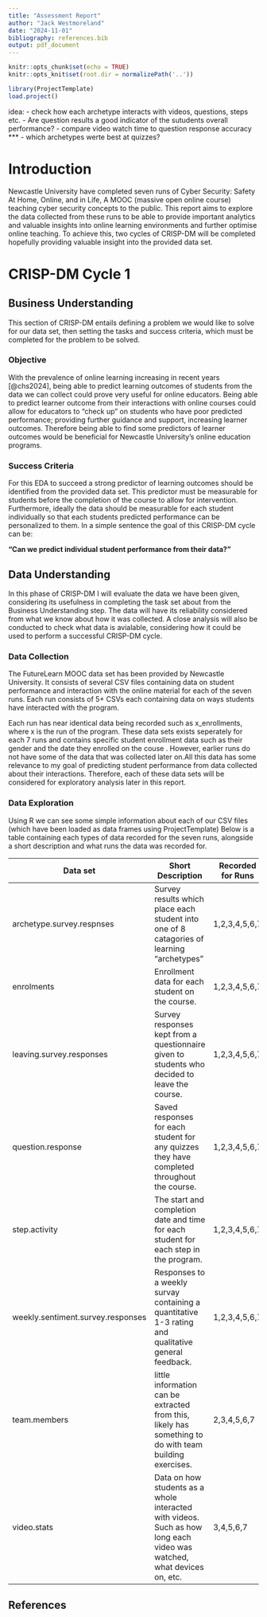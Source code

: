 ```yaml
---
title: "Assessment Report"
author: "Jack Westmoreland"
date: "2024-11-01"
bibliography: references.bib
output: pdf_document
---
```


```r
knitr::opts_chunk$set(echo = TRUE)
knitr::opts_knit$set(root.dir = normalizePath('..'))
```

```r
library(ProjectTemplate)
load.project()
```

idea: - check how each archetype interacts with videos, questions, steps etc. - Are question results a good indicator of the sutudents overall performance? - compare video watch time to question response accuracy \*\*\* - which archetypes werte best at quizzes?

# Introduction

Newcastle University have completed seven runs of Cyber Security: Safety At Home, Online, and in Life, A MOOC (massive open online course) teaching cyber security concepts to the public. This report aims to explore the data collected from these runs to be able to provide important analytics and valuable insights into online learning environments and further optimise online teaching. To achieve this, two cycles of CRISP-DM will be completed hopefully providing valuable insight into the provided data set.

# CRISP-DM Cycle 1

## Business Understanding

This section of CRISP-DM entails defining a problem we would like to solve for our data set, then setting the tasks and success criteria, which must be completed for the problem to be solved.

### Objective

With the prevalence of online learning increasing in recent years [@chs2024], being able to predict learning outcomes of students from the data we can collect could prove very useful for online educators. Being able to predict learner outcome from their interactions with online courses could allow for educators to "check up" on students who have poor predicted performance; providing further guidance and support, increasing learner outcomes. Therefore being able to find some predictors of learner outcomes would be beneficial for Newcastle University's online education programs.

### Success Criteria

For this EDA to succeed a strong predictor of learning outcomes should be identified from the provided data set. This predictor must be measurable for students before the completion of the course to allow for intervention. Furthermore, ideally the data should be measurable for each student individually so that each students predicted performance can be personalized to them. In a simple sentence the goal of this CRISP-DM cycle can be:

**"Can we predict individual student performance from their data?"**

## Data Understanding

In this phase of CRISP-DM I will evaluate the data we have been given, considering its usefulness in completing the task set about from the Business Understanding step. The data will have its reliability considered from what we know about how it was collected. A close analysis will also be conducted to check what data is avialable, considering how it could be used to perform a successful CRISP-DM cycle.

### Data Collection

The FutureLearn MOOC data set has been provided by Newcastle University. It consists of several CSV files containing data on student performance and interaction with the online material for each of the seven runs. Each run consists of 5+ CSVs each containing data on ways students have interacted with the program.

Each run has near identical data being recorded such as x_enrollments, where x is the run of the program. These data sets exists seperately for each 7 runs and contains specific student enrollment data such as their gender and the date they enrolled on the couse . However, earlier runs do not have some of the data that was collected later on.All this data has some relevance to my goal of predicting student performance from data collected about their interactions. Therefore, each of these data sets will be considered for exploratory analysis later in this report.

### Data Exploration

Using R we can see some simple information about each of our CSV files (which have been loaded as data frames using ProjectTemplate) Below is a table containing each types of data recorded for the seven runs, alongside a short description and what runs the data was recorded for.

| Data set | Short Description | Recorded for Runs |
|-------------------------|-------------------------------|-----------------|
| archetype.survey.respnses | Survey results which place each student into one of 8 catagories of learning "archetypes" | 1,2,3,4,5,6,7 |
| enrolments | Enrollment data for each student on the course. | 1,2,3,4,5,6,7 |
| leaving.survey.responses | Survey responses kept from a questionnaire given to students who decided to leave the course. | 1,2,3,4,5,6,7 |
| question.response | Saved responses for each student for any quizzes they have completed throughout the course. | 1,2,3,4,5,6,7 |
| step.activity | The start and completion date and time for each student for each step in the program. | 1,2,3,4,5,6,7 |
| weekly.sentiment.survey.responses | Responses to a weekly survay containing a quantitative 1-3 rating and qualitative general feedback. | 1,2,3,4,5,6,7 |
| team.members | little information can be extracted from this, likely has something to do with team building exercises. | 2,3,4,5,6,7 |
| video.stats | Data on how students as a whole interacted with videos. Such as how long each video was watched, what devices on, etc. | 3,4,5,6,7 |

## References
